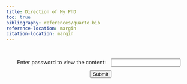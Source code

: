 ```yaml
---
title: Direction of My PhD
toc: true
bibliography: references/quarto.bib
reference-location: margin
citation-location: margin
---
```


```{=html}
<div id="protected-content" style="display:none;">
```

## 2024/11/13 My Teams message to Nigel and Francesco

Also, for the next project meeting, I think it’s probably worthwhile to discuss several concerns I have at this stage.
 
1. Right now, I’m focusing on reading about molecular dynamics simulation. However, I’ve been told many times that a lot of the techniques discussed in this book are not related to active matter projects. Do you think it would be better to start reading the references on Zotero instead? There is a lot of material (one book, 21 papers, online resources, as well as code) being presented to me, but it’s not really clear to me what the priority is.

2. There were things that I wanted to discuss last week (see [2024/11/2 Things to discuss](notes.qmd#sec-week8-project-meeting) and [2024/11/4 Diary](notes.qmd##sec-week8-diary)), but since not everyone could be present, it was postponed. The notes I wrote on 4 November reflect my feelings about our project and my progress in the PhD. I wonder if these points would be better discussed in the next project meeting before starting the book club meeting.

## 2024/11/13 Email received from Nigel

Hi Sohyun,
 
Thanks for your messages. (I thought I’d move things to email as it is easier for longer conversations).
 
Happy to talk about your worries at the next meeting. I would just say at the start that I am not currently concerned about your progress. It is normal at the start of a PhD to spend quite a lot of time “getting the lay of the land”. We appreciate that with such a lot of new ideas and concepts that things can sometimes feel overwhelming, and it can be difficult to separate the wood from the trees. Please be reassured that this is normal.
 
I would also say that it is very positive that you are engaged with a good number of complex concepts and trying to understand them in your own terms. The students who don’t make progress are usually the ones who are not engaged, so again I think you can be reassured.
 
When it comes to reading papers/books that we have suggested, I just wanted to comment that the way most scientists absorb information is usually not by sitting down, reading a paper from cover to cover and not putting it down until they understand every detail. If we did that, we wouldn’t get anything done. Rather we try to first get a feel for roughly what the message of the paper is talking about, the main ideas if you like, and very often that is as far as it goes. If there is something that we find particularly interesting or relevant we might go into more detail, but I would say that that is the exception. So, if we put papers on Zotero and suggest you look at them, we don’t mean that you need to read and understand everything in great detail. In most cases you might just want to get a rough idea of what a paper is about (AI can help here) and build up some familiarity with the types of approaches and language that are used in the field.
 
Another comment I would make is that it is not always necessary as a PhD student to be able to derive from first principles the methods and results that underpin your approach. Of course, we need to feel reasonably confident that we are using tried and tested techniques for which the strengths and weakness are known. But often the methods themselves might be based on decades of work drawn from vast fields of literature. If one were not to try to make progress until all the foundations had been thoroughly understood, then there would be little time left to measure things. I think it is quite right and proper that you want to understand where the Langevin or ABP equations of motion comes from and how this translates into a time stepping algorithm for evolving the system. But I don’t think one necessarily needs to go all the way back to Einstein’s original papers to do this.  You told me (I think in the context of your project last year) that you felt the need to understand all the foundations before making progress on the project. I would just comment that often we learn ‘on the job’, so to say, ie we might start calculating or measuring without understanding completely what we are doing or why, but the process of ‘doing’ builds that understanding.
 
Anyway, I hope these comments help and we can certainly discuss further next week.
 
Best wishes,
 
Nigel

## 2024/11/16 Diary

It really makes me reflect on what I’ve been genuinely interested in. From my third year, I started rating how much I enjoyed each unit after finishing it, based on this scale:

- **5**: I found it very interesting  
- **4**: Interesting  
- **3**: Okay  
- **2**: Not much fun  
- **1**: I hated it  

Here are the scores for my third-year and fourth-year units:

- **5**: Quantum Physics / Physics Research Project  
- **4.5**: Particle Physics, Analytical Mechanics / The Physics of Phase Transitions  
- **4**: Methods of Theoretical Physics / Foundations of Modern Physics, General Relativity and Cosmology, Quantum Information Theory  
- **3.5**: Materials Physics
- **3**: Environmental Physics  
- **2.5**: Solid State Physics / Applied Materials Physics  
- **2**: Biophysics  

Based on this, how did I end up choosing my PhD project in active matter? There were complex reasons for choosing it, as I outlined in [2024/11/14 - Skimming through papers](notes.qmd#sec-skimming-papers), but honestly, I should have thought it through more carefully (even though, at the time, I believed I was being very thorough).

So, what am I really interested in? It would be the foundations of modern physics—fairly mathematical work, possibly with computational approaches. However, I’m also deeply interested in neuroscience. I thought I would find a connection by pursuing active matter projects, as studying the brain is a subset of biology. Now, I’m not so sure...

## 2024/11/17 Some passages from my diary

### 3:00pm

Continuous time or discrete time are names. Just the named.

### 3:51pm

Wetting and drying, it’s not beautiful.<br>
It’s such a domain of such an abstract domain.

Time and space, I’m always experiencing. I want to study something that I’m always experiencing.

### 4:13pm

The reason Einstein’s theory is beautiful is because it’s the ULTIMATE PATTERN!

Space and time are interlinked!<br>
Energy and mass are the same!<br>
Mass is equal to frequency!<sup>1</sup><br>
The beauty of mathematics was that ‘equality’ sign!  

Just a very simple relationship revealed by mathematics!  
That was the whole purpose of physics!  
No matter what complicated language we use to describe concepts,  
There comes the language of physics: “They are the same!”  

I cannot stop laughing.  

“Stop arguing! They are the same!”  

The reason the renormalisation group naively appeared as beautiful was because, as we went to higher levels of description, we somehow discovered: ‘Oh! They are the same!’

Now it all makes sense.  

The reason the proof of Fermat’s Last Theorem was beautiful was because it linked modular forms to elliptic curves! They are the same!  
The reason Euler’s relation is beautiful is because it links $e$, $\pi$, $i$, and $-1$!  
The reason criticality is beautiful is because the Ising model and liquid-gas model, ‘only’ at the critical point, are the same! Hence the name ‘Universality’!  
The reason Maxwell’s equations are beautiful is because they show that electric fields and magnetic fields are the same! The whole phenomenon you’ve been looking at, which you thought was different, is just the same!  
The reason nature is beautiful is because it is the same thing! Not different things! The breath of perceiving their sameness!  

The driving motivation for me in my MSci was to say: ‘Hey! The market and the brain are THE SAME!’

I've been just chasing this beauty for my entire lifetime!

<sup>1</sup> By combining $E = mc^2$ and $E = hf$,
$$
E = mc^2 = hf \implies f = \frac{mc^2}{h}
$$
</p>

### 5:11pm

To get this sense of beauty, the things that are left and right of the equality sign have to be the systems that I’m truly interested in. The reason that the investigation of drying or wetting in non-equilibrium contexts using a very specific model (active Brownian particles) is not beautiful is because none of the systems that I’m considering (which is biology) are my interests!

I don’t care about biology!<br>
I’m afraid of insects!

### 5:47pm

We see the same beauty,<br>
But the beauty is not the same.

We see everyone’s face, but not ours.<br>
We find the sameness between different things, but I’m not a thing that relates to those things.<br>
When seeking the sameness between me and the others, it falls into trouble.<br>
That’s why we can’t see our face.<br>
That’s why I can’t see my face.<br>
So that I do not self-reference.

### 10:16pm

I have a PhD project I want to do:<br>
‘Equality’ sign in physics.<br>
Starting from $F = ma$, all the way to $E = mc^2$ and $E = hf$<br>
Searching for what are the left equalities.

Start the proposal: ‘Considering a PhD project on the theme of the ‘Equality’ sign in physics, exploring its role from foundational equations like $F = ma$ to $E = mc^2$ and $E = hf$, and identifying other significant equalities.’

### Next day

If I think about my current project as spontaneous symmetry breaking, it is kind of interesting.

## 2024/11/19 Email received from Nigel

After having a project meeting discussing these points: [2024/11/18 Weekly Project Meeting](notes.qmd#sec-week10-project-meeting)

---

Dear Sohyun,
 
I am writing to follow up on our conversation yesterday when you told me that you are no longer interested in pursuing your PhD project on surface phase transitions in active matter. I have to say that personally, I think that this is a pity because Francesco Turci and I are really excited by the idea of making progress on this topic which represents an unexplored frontier of non-equilibrium statistical physics (as are other people like Rob Jack and Mike Cates in Cambridge University). I would also note that I rather struggle to understand how this can be a fully informed decision when you have not yet engaged with the project in a meaningful way beyond reading a few background papers.  However, if you really can muster no enthusiasm for the topic then I must accept that.
 
Active Matter is one of the main areas in which I see my research focussing for the foreseeable future. Are you ruling out just the particular project, or do you no longer wish to work in the field of Active Matter at all?  If the latter, then the areas of potential overlap for projects that I am qualified and willing to supervise is limited. Furthermore, if the topic were to change significantly, we would need to seek approval from the Faculty who awarded you UoB funding to do a PhD and who may insist that to retain the funding you don’t stray far from the topic for which your funding was agreed as constituting a strategic priority for the school. 
 
Nevertheless, and with this caveat, there may be some options to consider.  I have made a tentative list (see [attached pdf](documents/241119 Redirection of PhD project.pdf)), which naturally reflects my interest and background in simulation of phase transitions and critical phenomena in both equilibrium and non-equilibrium statistical physics and soft matter. Please look at the list of topics in the middle column of the document. I am happy to discuss what each project might entail at our meeting on Monday.
 
I am also happy for you to suggest a PhD project topic. But if you do this, I think that you need to go away and read about the topic in detail and prepare a written proposal that is both convincing in terms of potential for original research (as defined in the UoB PhD regulations) and likely to overlap with my research interests and expertise. Again, the topic would need to be acceptable to your funders in the faculty. To avoid wasting any time, I’ve also prepared a non-exhaustive list (third column) of projects that I happen to know from our conversations that you are interested in, but which I do not feel sufficiently well qualified or motivated to supervise.
 
I think that in this situation it would be useful for you to seek some independent advice on possible next steps. Dr Ian Lindsay is the PGR director for the School of Physics and has indicated to me that he would be happy to meet with you to discuss the situation and explain any formal processes that apply. I would strongly suggest that you take him up on this offer and write to him to arrange a meeting. His email is i.d.lindsay@bristol.ac.uk
 
Best regards
 
Nigel

## 2024/11/19 My reply to Nigel

Hi Nigel,
 
Thank you very much for your email. I completely agree that it was not a fully informed decision, as I have not yet engaged much with the simulation side of things. That is something I have been trying to address since yesterday. When I went back home, I came across the paper ‘Critical Motility-Induced Phase Separation Belongs to the Ising Universality Class’, which seemed so interesting that I thought it might be worthwhile to attempt simulations of active Brownian particles at the critical MIPS in 2D. Although computational resources would be demanding, it would be very interesting to perform renormalisation to rescale the system and demonstrate its scale-invariant features like the critical Ising model.
 
I remain very interested in active matter because it represents a compelling and novel paradigm in physics that resonates with my ideas deeply. I am also not ruling out our current project. I shared my personal concerns in the hope of gaining further inspiration for the current project, and I apologise if I inadvertently gave the impression that I have no interest in either this project or the overarching theme I have chosen.
 
I will not be in Bristol next Monday or Tuesday, so should we reschedule the meeting to later this week or next Wednesday? Thank you also for the separate document. I will read through the topics, as I am still quite naïve with many of the fields mentioned.
 
Thank you for introducing Ian, but at this stage, I would like to refine my thoughts further by exploring your suggestions first. It seems that I was too hasty in yesterday’s meeting, and, in hindsight, I probably should not have brought up my concerns in the way that I did.
 
Thank you, as always, for your support.

Sohyun

```{=html}
</div>

<div id="password-prompt" style="padding: 20px; text-align: center;">
  <label for="password">Enter password to view the content:</label>
  <input type="password" id="password" style="margin: 10px;">
  <button onclick="checkPassword()">Submit</button>
</div>

<script>
  function checkPassword() {
    const inputPassword = document.getElementById('password').value;
    const correctPassword = "7942";  // Set your password here

    if (inputPassword === correctPassword) {
      document.getElementById('protected-content').style.display = "block";
      document.getElementById('password-prompt').style.display = "none";
    } else {
      alert("Incorrect password. Try again.");
    }
  }
</script>
```